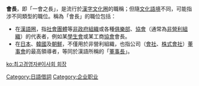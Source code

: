 '''會長'''，即「一會之長」，是流行於[[漢字文化圈|漢字文化圈]]的職稱；但隨[[語境|文化語境]]不同，可能指涉不同類型的職位。稱為「會長」的職位包括：

* 在[[漢語圈|漢語圈]]，指[[社會團體|社會團體]]等[[非政府組織|非政府組織]]或各種[[俱樂部|俱樂部]]、[[協會|協會]]（通常為[[非營利組織|非營利組織]]）的代表者，例如某[[學生會|學生會]]或某工商[[協會|協會]]會長。
* 在[[日本|日本]]、[[韓國|韓國]]及[[北韓|朝鮮]]，不僅用於非營利組織，也指公司（[[會社|會社]]、[[株式會社|株式會社]]）[[董事會|董事會]]的最高領導者，等同於漢語所稱的「[[董事長|董事長]]」。

{{disambig|cat=二字消歧義}}
[[Category:日語借詞|Category:日語借詞]]
[[Category:企业职业|Category:企业职业]]

[[ko:최고경영자#이사회_회장|ko:최고경영자#이사회 회장]]